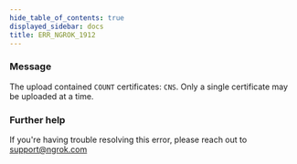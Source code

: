 ```yaml
---
hide_table_of_contents: true
displayed_sidebar: docs
title: ERR_NGROK_1912
---
```


### Message

The upload contained `COUNT` certificates: `CNS`. Only a single certificate may be uploaded at a time.

### Further help

If you're having trouble resolving this error, please reach out to [support@ngrok.com](mailto:support@ngrok.com?subject=Help%20with%20ERR_NGROK_1912)
